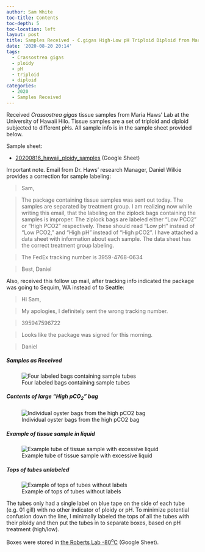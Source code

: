 ```yaml
---
author: Sam White
toc-title: Contents
toc-depth: 5
toc-location: left
layout: post
title: Samples Received - C.gigas High-Low pH Triploid Diploid from Maria Haws Lab
date: '2020-08-20 20:14'
tags:
  - Crassostrea gigas
  - ploidy
  - pH
  - triploid
  - diploid
categories:
  - 2020
  - Samples Received
---
```

Received _Crassostrea gigas_ tissue samples from Maria Haws' Lab at the University of Hawaii Hilo. Tissue samples are a set of triploid and diploid subjected to different pHs. All sample info is in the sample sheet provided below.


Sample sheet:

- [20200816_hawaii_ploidy_samples](https://drive.google.com/file/d/1wd0iHe78s_1u7NYa9HUlRIOX59QpAtXA/view?usp=sharing) (Google Sheet)


Important note. Email from Dr. Haws' research Manager, Daniel Wilkie provides a correction for sample labeling:

> Sam,

> The package containing tissue samples was sent out today. The samples are separated by treatment group. I am realizing now while writing this email, that  the labeling on the ziplock bags containing the samples is improper. The ziplock bags are labeled either "Low PCO2" or "High PCO2" respectively. These should read "Low pH" instead of "Low PCO2," and "High pH" instead of "High pCO2". I have attached a data sheet with information about each sample. The data sheet has the correct treatment group labeling.

> The FedEx tracking number is 3959-4768-0634

> Best,
> Daniel

Also, received this follow up mail, after tracking info indicated the package was going to Sequim, WA instead of to Seattle:

> Hi Sam,

> My apologies, I definitely sent the wrong tracking number.

> 395947596722

> Looks like the package was signed for this morning.

> Daniel


##### Samples as Received

![Four labeled bags containing sample tubes](https://github.com/RobertsLab/sams-notebook/blob/master/images/20200820_cgig_hawaii_samples_01.jpg?raw=true)


##### Contents of large "High pCO<sub>2</sub>" bag

![Individual oyster bags from the high pCO2 bag](https://github.com/RobertsLab/sams-notebook/blob/master/images/20200820_cgig_hawaii_samples_02.jpg?raw=true)


##### Example of tissue sample in liquid

![Example tube of tissue sample with excessive liquid](https://github.com/RobertsLab/sams-notebook/blob/master/images/20200820_cgig_hawaii_samples_03.jpg?raw=true)

##### Tops of tubes unlabeled

![Example of tops of tubes without labels](https://github.com/RobertsLab/sams-notebook/blob/master/images/20200820_cgig_hawaii_samples_04.jpg?raw=true)


The tubes only had a single label on blue tape on the side of each tube (e.g. 01 gill) with no other indicator of ploidy or pH. To minimize potential confusion down the line, I minimally labeled the tops of all the tubes with their ploidy and then put the tubes in to separate boxes, based on pH treatment (high/low).

Boxes were stored in [the Roberts Lab -80<sup>o</sup>C](https://docs.google.com/spreadsheets/d/1Qsvz3QTURlPF_hX05BQxjom3484WuMfqQ1ILl9LEljU/edit?usp=sharing) (Google Sheet).
